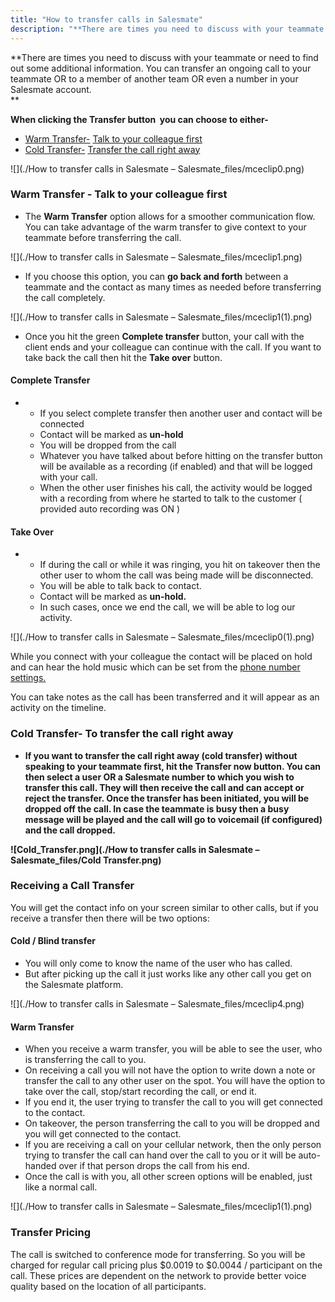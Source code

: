 ```yaml
---
title: "How to transfer calls in Salesmate"
description: "**There are times you need to discuss with your teammate or need to find out some additional information. You can transfer an ongoing call to your tea..."
---
```


**There are times you need to discuss with your teammate or need to find out some additional information. You can transfer an ongoing call to your teammate OR to a member of another team OR even a number in your Salesmate account.  
**

**When clicking the **Transfer** button  you can choose to either-**

*   [Warm Transfer-](https://support.salesmate.io/hc/en-us/articles/360018371412-How-to-transfer-calls-in-Salesmate#h_01GFQ8V1PQDMM61DXAPY3NSBAW) [Talk to your colleague first](https://support.salesmate.io/hc/en-us/articles/360018371412-How-to-transfer-calls-in-Salesmate#h_01GFQ8V1PQDMM61DXAPY3NSBAW)
*   [Cold Transfer-](https://support.salesmate.io/hc/en-us/articles/360018371412-How-to-transfer-calls-in-Salesmate#h_01GFQ8XVJJTXATPRHT8YS1D4YH) [Transfer the call right away](https://support.salesmate.io/hc/en-us/articles/360018371412-How-to-transfer-calls-in-Salesmate#h_01GFQ8XVJJTXATPRHT8YS1D4YH)

![](./How to transfer calls in Salesmate – Salesmate_files/mceclip0.png)

### Warm Transfer - Talk to your colleague first

*   The **Warm Transfer** option allows for a smoother communication flow. You can take advantage of the warm transfer to give context to your teammate before transferring the call.

![](./How to transfer calls in Salesmate – Salesmate_files/mceclip1.png)

*   If you choose this option, you can **go back and forth** between a teammate and the contact as many times as needed before transferring the call completely.

![](./How to transfer calls in Salesmate – Salesmate_files/mceclip1(1).png)

*   Once you hit the green **Complete transfer** button, your call with the client ends and your colleague can continue with the call. If you want to take back the call then hit the **Take over** button.

#### **Complete Transfer**

*   *   If you select complete transfer then another user and contact will be connected
    *   Contact will be marked as **un-hold**
    *   You will be dropped from the call
    *   Whatever you have talked about before hitting on the transfer button will be available as a recording (if enabled) and that will be logged with your call.
    *   When the other user finishes his call, the activity would be logged with a recording from where he started to talk to the customer ( provided auto recording was ON )

#### **Take Over**

*   *   If during the call or while it was ringing, you hit on takeover then the other user to whom the call was being made will be disconnected.
    *   You will be able to talk back to contact.
    *   Contact will be marked as **un-hold.**
    *   In such cases, once we end the call, we will be able to log our activity.

![](./How to transfer calls in Salesmate – Salesmate_files/mceclip0(1).png)

While you connect with your colleague the contact will be placed on hold and can hear the hold music which can be set from the [phone number settings.](https://support.salesmate.io/hc/en-us/articles/360004733311)

You can take notes as the call has been transferred and it will appear as an activity on the timeline.

### Cold Transfer- To transfer the call right away

*   **If you want to transfer the call right away (**cold transfer**) without speaking to your teammate first, hit the **Transfer now** button. You can then select a user OR a Salesmate number to which you wish to transfer this call. They will then receive the call and can accept or reject the transfer. Once the transfer has been initiated, you will be dropped off the call. In case the teammate is busy then a busy message will be played and the call will go to voicemail (if configured) and the call dropped.** 

**![Cold_Transfer.png](./How to transfer calls in Salesmate – Salesmate_files/Cold Transfer.png)**

### Receiving a Call Transfer

You will get the contact info on your screen similar to other calls, but if you receive a transfer then there will be two options:

#### **Cold / Blind transfer**

*   You will only come to know the name of the user who has called.
*   But after picking up the call it just works like any other call you get on the Salesmate platform.

![](./How to transfer calls in Salesmate – Salesmate_files/mceclip4.png)

#### **Warm Transfer**

*   When you receive a warm transfer, you will be able to see the user, who is transferring the call to you.
*   On receiving a call you will not have the option to write down a note or transfer the call to any other user on the spot. You will have the option to take over the call, stop/start recording the call, or end it.
*   If you end it, the user trying to transfer the call to you will get connected to the contact.
*   On takeover, the person transferring the call to you will be dropped and you will get connected to the contact.
*   If you are receiving a call on your cellular network, then the only person trying to transfer the call can hand over the call to you or it will be auto-handed over if that person drops the call from his end.
*   Once the call is with you, all other screen options will be enabled, just like a normal call.

![](./How to transfer calls in Salesmate – Salesmate_files/mceclip1(1).png)

### Transfer Pricing

The call is switched to conference mode for transferring. So you will be charged for regular call pricing plus $0.0019 to $0.0044 / participant on the call. These prices are dependent on the network to provide better voice quality based on the location of all participants.